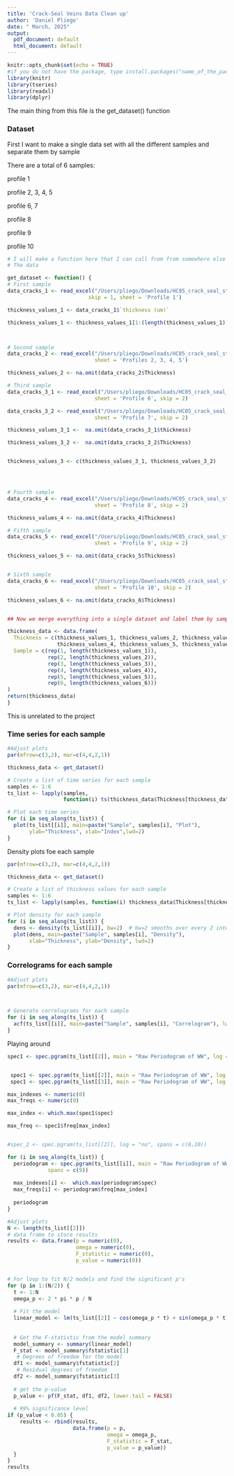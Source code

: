 ```yaml
---
title: 'Crack-Seal Veins Data Clean up'
author: 'Daniel Pliego'
date: " March, 2025"
output:
  pdf_document: default
  html_document: default
---
```


```r
knitr::opts_chunk$set(echo = TRUE)
#if you do not have the package, type install.packages("name_of_the_package")
library(knitr)
library(tseries)
library(readxl)
library(dplyr)
```

The main thing from this file is the get_dataset() function


### Dataset

First I want to make a single data set with all the different samples and separate them by sample

There are a total of 6 samples:

profile 1

profile 2, 3, 4, 5

profile 6, 7

profile 8

profile 9

profile 10

```r
# I will make a function here that I can call from from somewhere else to get
# The data

get_dataset <- function() {
# First sample
data_cracks_1 <- read_excel("/Users/pliego/Downloads/HC05_crack_seal_statistics_optical ms.xlsx",
                          skip = 1, sheet = 'Profile 1')

thickness_values_1 <- data_cracks_1$`thickness (um)`

thickness_values_1 <- thickness_values_1[1:(length(thickness_values_1) - 3)]



# Second sample
data_cracks_2 <- read_excel("/Users/pliego/Downloads/HC05_crack_seal_statistics_optical ms.xlsx",
                            sheet = 'Profiles 2, 3, 4, 5')

thickness_values_2 <- na.omit(data_cracks_2$Thickness)

# Third sample
data_cracks_3_1 <- read_excel("/Users/pliego/Downloads/HC05_crack_seal_statistics_optical ms.xlsx",
                            sheet = 'Profile 6', skip = 2)

data_cracks_3_2 <- read_excel("/Users/pliego/Downloads/HC05_crack_seal_statistics_optical ms.xlsx",
                            sheet = 'Profile 7', skip = 2)

thickness_values_3_1 <-  na.omit(data_cracks_3_1$thickness)

thickness_values_3_2 <-  na.omit(data_cracks_3_2$Thickness)


thickness_values_3 <- c(thickness_values_3_1, thickness_values_3_2)




# Fourth sample
data_cracks_4 <- read_excel("/Users/pliego/Downloads/HC05_crack_seal_statistics_optical ms.xlsx",
                            sheet = 'Profile 8', skip = 2)

thickness_values_4 <- na.omit(data_cracks_4$Thickness)

# Fifth sample
data_cracks_5 <- read_excel("/Users/pliego/Downloads/HC05_crack_seal_statistics_optical ms.xlsx",
                            sheet = 'Profile 9', skip = 2)

thickness_values_5 <- na.omit(data_cracks_5$Thickness)


# Sixth sample
data_cracks_6 <- read_excel("/Users/pliego/Downloads/HC05_crack_seal_statistics_optical ms.xlsx",
                            sheet = 'Profile 10', skip = 2)

thickness_values_6 <- na.omit(data_cracks_6$Thickness)


## Now we merge everything into a single dataset and label them by sample

thickness_data <- data.frame(
  Thickness = c(thickness_values_1, thickness_values_2, thickness_values_3,
                thickness_values_4, thickness_values_5, thickness_values_6),
  Sample = c(rep(1, length(thickness_values_1)),
             rep(2, length(thickness_values_2)),
             rep(3, length(thickness_values_3)),
             rep(4, length(thickness_values_4)),
             rep(5, length(thickness_values_5)),
             rep(6, length(thickness_values_6)))
)
return(thickness_data)
}

```





#####################################################################################
This is unrelated to the project

### Time series for each sample

```r
#Adjust plots
par(mfrow=c(3,2), mar=c(4,4,2,1)) 

thickness_data <- get_dataset()

# Create a list of time series for each sample
samples <- 1:6
ts_list <- lapply(samples,
                  function(i) ts(thickness_data$Thickness[thickness_data$Sample == i]))

# Plot each time series
for (i in seq_along(ts_list)) {
  plot(ts_list[[i]], main=paste("Sample", samples[i], "Plot"),
       ylab="Thickness", xlab="Index",lwd=2)
}

```


Density plots foe each sample


```r


par(mfrow=c(3,2), mar=c(4,4,2,1))

thickness_data <- get_dataset()

# Create a list of thickness values for each sample
samples <- 1:6
ts_list <- lapply(samples, function(i) thickness_data$Thickness[thickness_data$Sample == i])

# Plot density for each sample
for (i in seq_along(ts_list)) {
  dens <- density(ts_list[[i]], bw=2)  # bw=2 smooths over every 2 integer values
  plot(dens, main=paste("Sample", samples[i], "Density"), 
       xlab="Thickness", ylab="Density", lwd=2)
}
```





### Correlograms for each sample

```r
#Adjust plots
par(mfrow=c(3,2), mar=c(4,4,2,1)) 



# Generate correlograms for each sample
for (i in seq_along(ts_list)) {
  acf(ts_list[[i]], main=paste("Sample", samples[i], "Correlogram"), lwd=2)
}


```






Playing around

```r

spec1 <- spec.pgram(ts_list[[2]], main = "Raw Periodogram of WW", log = "no")


 spec1 <- spec.pgram(ts_list[[2]], main = "Raw Periodogram of WW", log = "no", spans = c(25))
 spec1 <- spec.pgram(ts_list[[3]], main = "Raw Periodogram of WW", log = "no", c(15))

max_indexes <- numeric(0)
max_freqs <- numeric(0)

max_index <- which.max(spec1$spec)

max_freq <- spec1$freq[max_index]


#spec_2 <- spec.pgram(ts_list[[2]], log = "no", spans = c(8,10))

for (i in seq_along(ts_list)) {
  periodogram <- spec.pgram(ts_list[[i]], main = "Raw Periodogram of WW", log = "no",
             spans = c(9))
  
  max_indexes[i] <-  which.max(periodogram$spec)
  max_freqs[i] <- periodogram$freq[max_index]
  
  periodogram
}

```

```r
#Adjust plots
N <- length(ts_list[[2]])
# data frame to store results
results <- data.frame(p = numeric(0),
                      omega = numeric(0),
                      F_statistic = numeric(0),
                      p_value = numeric(0))


# For loop to fit N/2 models and find the significant p's
for (p in 1:(N/2)) {
  t <- 1:N 
  omega_p <- 2 * pi * p / N 
  
  # Fit the model
  linear_model <- lm(ts_list[[2]] ~ cos(omega_p * t) + sin(omega_p * t))
  
  
  # Get the F-statistic from the model summary
  model_summary <- summary(linear_model)
  F_stat <- model_summary$fstatistic[1]
   # Degrees of freedom for the model 
  df1 <- model_summary$fstatistic[2]
   # Residual degrees of freedom 
  df2 <- model_summary$fstatistic[3] 
  
  # get the p-value 
  p_value <- pf(F_stat, df1, df2, lower.tail = FALSE)
  
  # 99% significance level  
if (p_value < 0.05) {
    results <- rbind(results,
                     data.frame(p = p,
                                omega = omega_p,
                                F_statistic = F_stat,
                                p_value = p_value))
  }
} 
results
```







